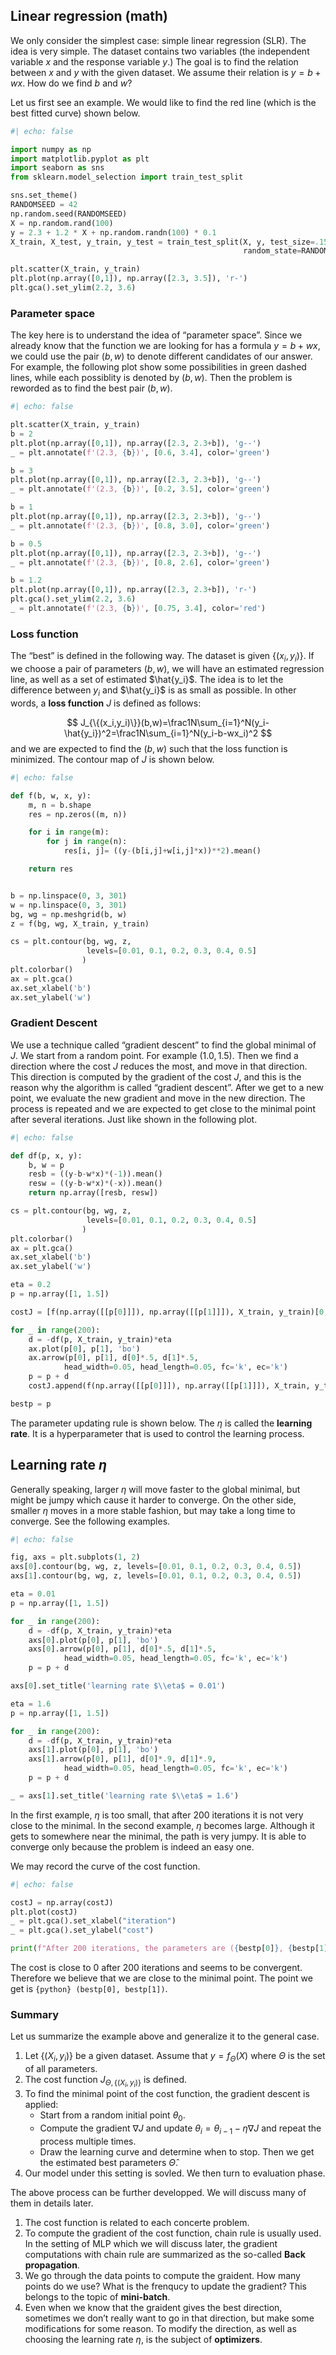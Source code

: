 ## Linear regression (math) {#sec-linearregression_math}

We only consider the simplest case: simple linear regression (SLR). The idea is very simple. The dataset contains two variables (the independent variable $x$ and the response variable $y$.) The goal is to find the relation between $x$ and $y$ with the given dataset. We assume their relation is $y=b+wx$. How do we find $b$ and $w$?

Let us first see an example. We would like to find the red line (which is the best fitted curve) shown below.

```python
#| echo: false

import numpy as np
import matplotlib.pyplot as plt
import seaborn as sns
from sklearn.model_selection import train_test_split

sns.set_theme()
RANDOMSEED = 42
np.random.seed(RANDOMSEED)
X = np.random.rand(100)
y = 2.3 + 1.2 * X + np.random.randn(100) * 0.1
X_train, X_test, y_train, y_test = train_test_split(X, y, test_size=.15,
                                                    random_state=RANDOMSEED)

plt.scatter(X_train, y_train)
plt.plot(np.array([0,1]), np.array([2.3, 3.5]), 'r-')
plt.gca().set_ylim(2.2, 3.6)
```

### Parameter space

The key here is to understand the idea of "parameter space". Since we already know that the function we are looking for has a formula $y=b+wx$, we could use the pair $(b, w)$ to denote different candidates of our answer. For example, the following plot show some possibilities in green dashed lines, while each possiblity is denoted by $(b, w)$. Then the problem is reworded as to find the best pair $(b, w)$.

```python
#| echo: false

plt.scatter(X_train, y_train)
b = 2
plt.plot(np.array([0,1]), np.array([2.3, 2.3+b]), 'g--')
_ = plt.annotate(f'(2.3, {b})', [0.6, 3.4], color='green')

b = 3
plt.plot(np.array([0,1]), np.array([2.3, 2.3+b]), 'g--')
_ = plt.annotate(f'(2.3, {b})', [0.2, 3.5], color='green')

b = 1
plt.plot(np.array([0,1]), np.array([2.3, 2.3+b]), 'g--')
_ = plt.annotate(f'(2.3, {b})', [0.8, 3.0], color='green')

b = 0.5
plt.plot(np.array([0,1]), np.array([2.3, 2.3+b]), 'g--')
_ = plt.annotate(f'(2.3, {b})', [0.8, 2.6], color='green')

b = 1.2
plt.plot(np.array([0,1]), np.array([2.3, 2.3+b]), 'r-')
plt.gca().set_ylim(2.2, 3.6)
_ = plt.annotate(f'(2.3, {b})', [0.75, 3.4], color='red')
```


### Loss function
The "best" is defined in the following way. The dataset is given $\{(x_i, y_i)\}$. If we choose a pair of parameters $(b,w)$, we will have an estimated regression line, as well as a set of estimated $\hat{y_i}$. The idea is to let the difference between $y_i$ and $\hat{y_i}$ is as small as possible. In other words, a **loss function** $J$ is defined as follows:

$$
J_{\{(x_i,y_i)\}}(b,w)=\frac1N\sum_{i=1}^N(y_i-\hat{y_i})^2=\frac1N\sum_{i=1}^N(y_i-b-wx_i)^2
$$
and we are expected to find the $(b,w)$ such that the loss function is minimized. The contour map of $J$ is shown below. 


```python
#| echo: false

def f(b, w, x, y):
    m, n = b.shape
    res = np.zeros((m, n))

    for i in range(m):
        for j in range(n):
            res[i, j]= ((y-(b[i,j]+w[i,j]*x))**2).mean()

    return res


b = np.linspace(0, 3, 301)
w = np.linspace(0, 3, 301)
bg, wg = np.meshgrid(b, w)
z = f(bg, wg, X_train, y_train)

cs = plt.contour(bg, wg, z,
                 levels=[0.01, 0.1, 0.2, 0.3, 0.4, 0.5]
                )
plt.colorbar()
ax = plt.gca()
ax.set_xlabel('b')
ax.set_ylabel('w')
```


### Gradient Descent

We use a technique called "gradient descent" to find the global minimal of $J$. We start from a random point. For example $(1.0, 1.5)$. Then we find a direction where the cost $J$ reduces the most, and move in that direction. This direction is computed by the gradient of the cost $J$, and this is the reason why the algorithm is called "gradient descent". After we get to a new point, we evaluate the new gradient and move in the new direction. The process is repeated and we are expected to get close to the minimal point after several iterations. Just like shown in the following plot.

```python
#| echo: false

def df(p, x, y):
    b, w = p
    resb = ((y-b-w*x)*(-1)).mean()
    resw = ((y-b-w*x)*(-x)).mean()
    return np.array([resb, resw])

cs = plt.contour(bg, wg, z,
                 levels=[0.01, 0.1, 0.2, 0.3, 0.4, 0.5]
                )
plt.colorbar()
ax = plt.gca()
ax.set_xlabel('b')
ax.set_ylabel('w')

eta = 0.2
p = np.array([1, 1.5])

costJ = [f(np.array([[p[0]]]), np.array([[p[1]]]), X_train, y_train)[0,0]]

for _ in range(200):
    d = -df(p, X_train, y_train)*eta
    ax.plot(p[0], p[1], 'bo')
    ax.arrow(p[0], p[1], d[0]*.5, d[1]*.5,
            head_width=0.05, head_length=0.05, fc='k', ec='k')
    p = p + d
    costJ.append(f(np.array([[p[0]]]), np.array([[p[1]]]), X_train, y_train)[0,0])

bestp = p
```


The parameter updating rule is shown below. The $\eta$ is called the **learning rate**. It is a hyperparameter that is used to control the learning process. 

::: {.callout-note collapse="true"}
# Learning rate $\eta$
Generally speaking, larger $\eta$ will move faster to the global minimal, but might be jumpy which cause it harder to converge. On the other side, smaller $\eta$ moves in a more stable fashion, but may take a long time to converge. See the following examples.


```python
#| echo: false

fig, axs = plt.subplots(1, 2)
axs[0].contour(bg, wg, z, levels=[0.01, 0.1, 0.2, 0.3, 0.4, 0.5])
axs[1].contour(bg, wg, z, levels=[0.01, 0.1, 0.2, 0.3, 0.4, 0.5])

eta = 0.01
p = np.array([1, 1.5])

for _ in range(200):
    d = -df(p, X_train, y_train)*eta
    axs[0].plot(p[0], p[1], 'bo')
    axs[0].arrow(p[0], p[1], d[0]*.5, d[1]*.5,
            head_width=0.05, head_length=0.05, fc='k', ec='k')
    p = p + d

axs[0].set_title('learning rate $\\eta$ = 0.01')

eta = 1.6
p = np.array([1, 1.5])

for _ in range(200):
    d = -df(p, X_train, y_train)*eta
    axs[1].plot(p[0], p[1], 'bo')
    axs[1].arrow(p[0], p[1], d[0]*.9, d[1]*.9,
            head_width=0.05, head_length=0.05, fc='k', ec='k')
    p = p + d

_ = axs[1].set_title('learning rate $\\eta$ = 1.6')
```
In the first example, $\eta$ is too small, that after 200 iterations it is not very close to the minimal. In the second example, $\eta$ becomes large. Although it gets to somewhere near the minimal, the path is very jumpy. It is able to converge only because the problem is indeed an easy one.
:::

We may record the curve of the cost function.

```python
#| echo: false

costJ = np.array(costJ)
plt.plot(costJ)
_ = plt.gca().set_xlabel("iteration")
_ = plt.gca().set_ylabel("cost")

print(f"After 200 iterations, the parameters are ({bestp[0]}, {bestp[1]}).")
```
The cost is close to $0$ after 200 iterations and seems to be convergent. Therefore we believe that we are close to the minimal point. The point we get is `{python} (bestp[0], bestp[1])`.





### Summary

Let us summarize the example above and generalize it to the general case. 

1. Let $\{(X_i, y_i)\}$ be a given dataset. Assume that $y=f_{\Theta}(X)$ where $\Theta$ is the set of all parameters. 
2. The cost function $J_{\Theta, \{(X_i, y_i)\}}$ is defined. 
3. To find the minimal point of the cost function, the gradient descent is applied: 
   - Start from a random initial point $\theta_0$.
   - Compute the gradient $\nabla J$ and update $\theta_i=\theta_{i-1}- \eta \nabla J$ and repeat the process multiple times.
   - Draw the learning curve and determine when to stop. Then we get the estimated best parameters $\hat{\Theta}$.
4. Our model under this setting is sovled. We then turn to evaluation phase.


::: {.callout-note}
The above process can be further developped. We will discuss many of them in details later.

1. The cost function is related to each concerte problem.
2. To compute the gradient of the cost function, chain rule is usually used. In the setting of MLP which we will discuss later, the gradient computations with chain rule are summarized as the so-called **Back propagation**. 
3. We go through the data points to compute the graident. How many points do we use? What is the frenqucy to update the gradient? This belongs to the topic of **mini-batch**.
4. Even when we know that the graident gives the best direction, sometimes we don't really want to go in that direction, but make some modifications for some reason. To modify the direction, as well as choosing the learning rate $\eta$, is the subject of **optimizers**.
:::